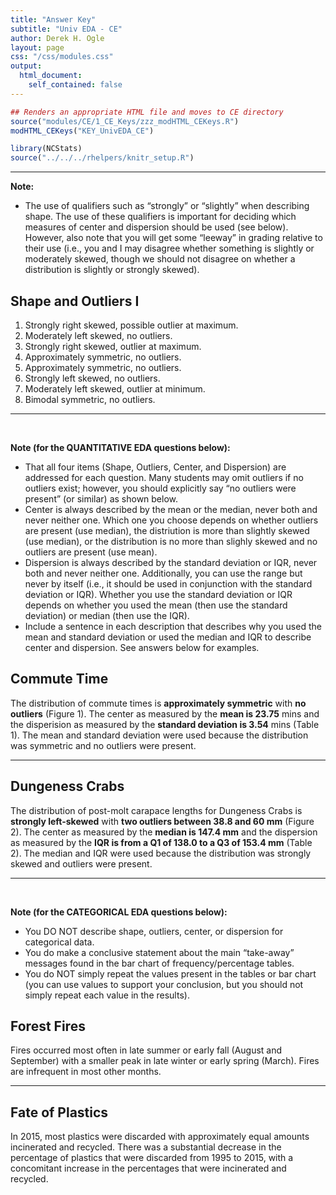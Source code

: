 ```yaml
---
title: "Answer Key"
subtitle: "Univ EDA - CE"
author: Derek H. Ogle
layout: page
css: "/css/modules.css"
output:
  html_document:
    self_contained: false
---
```


```r
## Renders an appropriate HTML file and moves to CE directory
source("modules/CE/1_CE_Keys/zzz_modHTML_CEKeys.R")
modHTML_CEKeys("KEY_UnivEDA_CE")
```

```r
library(NCStats)
source("../../../rhelpers/knitr_setup.R")
```

----

<div class="alert alert-warning">
<strong>Note:</strong> 
<ul>
<li>The use of qualifiers such as "strongly" or "slightly" when describing shape. The use of these qualifiers is important for deciding which measures of center and dispersion should be used (see below). However, also note that you will get some "leeway" in grading relative to their use (i.e., you and I may disagree whether something is slightly or moderately skewed, though we should not disagree on whether a distribution is slightly or strongly skewed).</li>
</ul>
</div>

## Shape and Outliers I

1. Strongly right skewed, possible outlier at maximum.
1. Moderately left skewed, no outliers.
1. Strongly right skewed, outlier at maximum.
1. Approximately symmetric, no outliers.
1. Approximately symmetric, no outliers.
1. Strongly left skewed, no outliers.
1. Moderately left skewed, outlier at minimum.
1. Bimodal symmetric, no outliers.

----

<br>

<div class="alert alert-warning">
<strong>Note (for the QUANTITATIVE EDA questions below):</strong> 
<ul>
<li>That all four items (Shape, Outliers, Center, and Dispersion) are addressed for each question. Many students may omit outliers if no outliers exist; however, you should explicitly say "no outliers were present" (or similar) as shown below.</li>
<li>Center is always described by the mean or the median, never both and never neither one. Which one you choose depends on whether outliers are present (use median), the distriution is more than slightly skewed (use median), or the distribution is no more than slighly skewed and no outliers are present (use mean).</li>
<li>Dispersion is always described by the standard deviation or IQR, never both and never neither one. Additionally, you can use the range but never by itself (i.e., it should be used in conjunction with the standard deviation or IQR). Whether you use the standard deviation or IQR depends on whether you used the mean (then use the standard deviation) or median (then use the IQR).</li>
<li>Include a sentence in each description that describes why you used the mean and standard deviation or used the median and IQR to describe center and dispersion. See answers below for examples.
</ul>
</div>

## Commute Time
The distribution of commute times is **approximately symmetric** with **no outliers** (Figure 1). The center as measured by the **mean is 23.75** mins and the disperision as measured by the **standard deviation is 3.54** mins (Table 1). The mean and standard deviation were used because the distribution was symmetric and no outliers were present.

----

## Dungeness Crabs
The distribution of post-molt carapace lengths for Dungeness Crabs is **strongly left-skewed** with **two outliers between 38.8 and 60 mm** (Figure 2). The center as measured by the **median is 147.4 mm** and the dispersion as measured by the **IQR is from a Q1 of 138.0 to a Q3 of 153.4 mm** (Table 2). The median and IQR were used because the distribution was strongly skewed and outliers were present.

----

<br>

<div class="alert alert-warning">
<strong>Note (for the CATEGORICAL EDA questions below):</strong> 
<ul>
<li>You DO NOT describe shape, outliers, center, or dispersion for categorical data.</li>
<li>You do make a conclusive statement about the main "take-away" messages found in the bar chart of frequency/percentage tables.</li>
<li>You do NOT simply repeat the values present in the tables or bar chart (you can use values to support your conclusion, but you should not simply repeat each value in the results).</li>
</ul>
</div>

## Forest Fires
Fires occurred most often in late summer or early fall (August and September) with a smaller peak in late winter or early spring (March). Fires are infrequent in most other months.

----

## Fate of Plastics
In 2015, most plastics were discarded with approximately equal amounts incinerated and recycled. There was a substantial decrease in the percentage of plastics that were discarded from 1995 to 2015, with a concomitant increase in the percentages that were incinerated and recycled.
